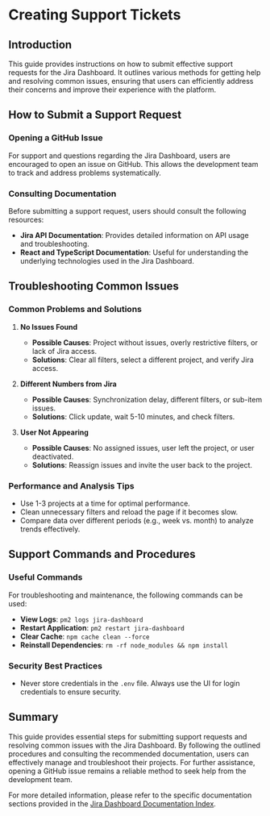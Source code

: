 # Creating Support Tickets

## Introduction

This guide provides instructions on how to submit effective support requests for the Jira Dashboard. It outlines various methods for getting help and resolving common issues, ensuring that users can efficiently address their concerns and improve their experience with the platform.

## How to Submit a Support Request

### Opening a GitHub Issue

For support and questions regarding the Jira Dashboard, users are encouraged to open an issue on GitHub. This allows the development team to track and address problems systematically.

### Consulting Documentation

Before submitting a support request, users should consult the following resources:

- **Jira API Documentation**: Provides detailed information on API usage and troubleshooting.
- **React and TypeScript Documentation**: Useful for understanding the underlying technologies used in the Jira Dashboard.

## Troubleshooting Common Issues

### Common Problems and Solutions

1. **No Issues Found**
   - **Possible Causes**: Project without issues, overly restrictive filters, or lack of Jira access.
   - **Solutions**: Clear all filters, select a different project, and verify Jira access.

2. **Different Numbers from Jira**
   - **Possible Causes**: Synchronization delay, different filters, or sub-item issues.
   - **Solutions**: Click update, wait 5-10 minutes, and check filters.

3. **User Not Appearing**
   - **Possible Causes**: No assigned issues, user left the project, or user deactivated.
   - **Solutions**: Reassign issues and invite the user back to the project.

### Performance and Analysis Tips

- Use 1-3 projects at a time for optimal performance.
- Clean unnecessary filters and reload the page if it becomes slow.
- Compare data over different periods (e.g., week vs. month) to analyze trends effectively.

## Support Commands and Procedures

### Useful Commands

For troubleshooting and maintenance, the following commands can be used:

- **View Logs**: `pm2 logs jira-dashboard`
- **Restart Application**: `pm2 restart jira-dashboard`
- **Clear Cache**: `npm cache clean --force`
- **Reinstall Dependencies**: `rm -rf node_modules && npm install`

### Security Best Practices

- Never store credentials in the `.env` file. Always use the UI for login credentials to ensure security.

## Summary

This guide provides essential steps for submitting support requests and resolving common issues with the Jira Dashboard. By following the outlined procedures and consulting the recommended documentation, users can effectively manage and troubleshoot their projects. For further assistance, opening a GitHub issue remains a reliable method to seek help from the development team.

For more detailed information, please refer to the specific documentation sections provided in the [Jira Dashboard Documentation Index](https://example.com/path-to-docs).
